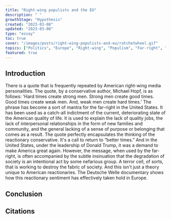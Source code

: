 ```yaml
---
title: "Right-wing populists and the EU"
description: " "
growthStage: "Hypothesis"
created: "2023-03-08"
updated: "2023-03-08"
type: "essay"
toc: true
cover: "/images/posts/right-wing-populists-and-eu/ratchetwheel.gif"
topics: ["Politics", "Europe", "Right-wing", "Populism", "Far-right", "Fascism", "Neoliberalism"]
featured: true
---
```

<InDevelopment />


<h2>Introduction</h2>
<IntroParagraph >
  There is a quote that is frequently repeated by American right-wing media personalities.
  <Spacer size="xs" />
  The quote, by a conservative author, Michael Hopf, is as follows: 'Hard times create strong men. Strong men create good times. Good times create weak men. And, weak men create hard times.'
  <Spacer size="xs" />
  The phrase has become a sort of mantra for the far-right in the United States. It has been used as a catch-all indictment of the current, deteriorating state of the American quality of life. It is
  used to explain the lack of quality jobs, the lack of interpersonal relationships in the form of new families and community, and the general lacking of a sense of purpose or belonging that comes
  as a result.
  <Spacer size="xs" />
  The quote perfectly encapsulates the thinking of the reactionary conservative. It's a call to return to “better times.” And in the United States, under the leadership of Donald Trump, it was a
  demand to make America great again.
  <Spacer size="xs" />
  However, the message, when used by the far-right, is often accompanied by the subtle insinuation that the degradation of society is an intentional act by some nefarious group. A terror cell, of
  sorts, that is working to destroy the fabric of society. And this isn't just a theory unique to American reactionaries. The Deutsche Welle documentary shows how this reactionary sentiment has
  effectively taken hold in Europe.
</IntroParagraph >


## Conclusion



## Citations


<InDevelopment />
